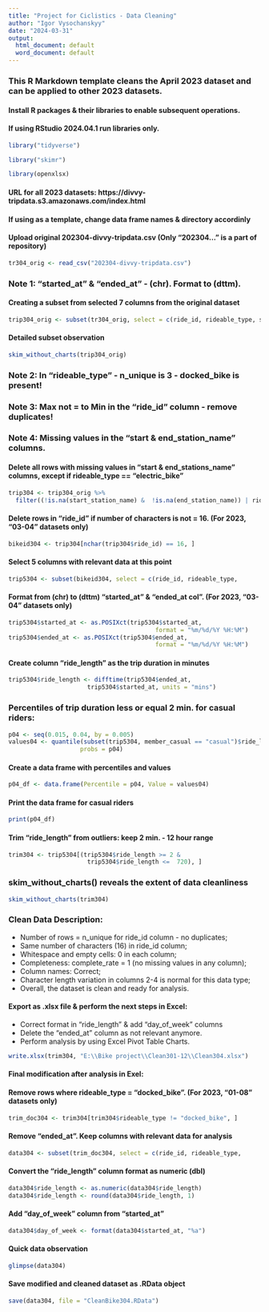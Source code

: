 ```yaml
---
title: "Project for Ciclistics - Data Cleaning"
author: "Igor Vysochanskyy"
date: "2024-03-31"
output:
  html_document: default
  word_document: default
---
```


### This R Markdown template cleans the April 2023 dataset and can be applied to other 2023 datasets.
#### Install R packages & their libraries to enable subsequent operations.
#### If using RStudio 2024.04.1 run libraries only.
```r
library("tidyverse")
```

```r
library("skimr")
```

```r
library(openxlsx)
```

#### URL for all 2023 datasets: https://divvy-tripdata.s3.amazonaws.com/index.html
#### If using as a template, change data frame names & directory accordinly
#### Upload original 202304-divvy-tripdata.csv (Only "202304..." is a part of repository)
```r
tr304_orig <- read_csv("202304-divvy-tripdata.csv")
```
### Note 1: "started_at" & "ended_at" - (chr). Format to (dttm).

#### Creating a subset from selected 7 columns from the original dataset
```r
trip304_orig <- subset(tr304_orig, select = c(ride_id, rideable_type, started_at, ended_at, member_casual, start_station_name, end_station_name))
```

#### Detailed subset observation
```r
skim_without_charts(trip304_orig)
```
### Note 2: In "rideable_type" - n_unique is 3 - docked_bike is present!
### Note 3: Max not = to Min in the "ride_id" column - remove duplicates!
### Note 4: Missing values in the "start & end_station_name" columns.

#### Delete all rows with missing values in "start &  end_stations_name" columns, except if rideable_type == "electric_bike"
```r
trip304 <- trip304_orig %>%
  filter((!is.na(start_station_name) &  !is.na(end_station_name)) | rideable_type == "electric_bike")
```

#### Delete rows in "ride_id" if number of characters is not = 16. (For 2023, "03-04" datasets only)
```r
bikeid304 <- trip304[nchar(trip304$ride_id) == 16, ]
```

#### Select 5 columns with relevant data at this point
```r
trip5304 <- subset(bikeid304, select = c(ride_id, rideable_type,           started_at, ended_at, member_casual))
```

#### Format from (chr) to (dttm) "started_at" & "ended_at col". (For 2023, "03-04" datasets only)
```r
trip5304$started_at <- as.POSIXct(trip5304$started_at,
                                         format = "%m/%d/%Y %H:%M")
trip5304$ended_at <- as.POSIXct(trip5304$ended_at,
                                         format = "%m/%d/%Y %H:%M")
```

#### Create column "ride_length" as the trip duration in minutes
```r
trip5304$ride_length <- difftime(trip5304$ended_at,         
                      trip5304$started_at, units = "mins")
```

### Percentiles of trip duration less or equal 2 min. for casual riders:
```r
p04 <- seq(0.015, 0.04, by = 0.005)
values04 <- quantile(subset(trip5304, member_casual == "casual")$ride_length, 
                    probs = p04)
```

#### Create a data frame with percentiles and values
```r
p04_df <- data.frame(Percentile = p04, Value = values04)
```

#### Print the data frame for casual riders
```r
print(p04_df)
```


#### Trim "ride_length" from outliers: keep 2 min. - 12 hour range
```r
trim304 <- trip5304[(trip5304$ride_length >= 2 & 
                      trip5304$ride_length <=  720), ]
```

### skim_without_charts() reveals the extent of data cleanliness
```r
skim_without_charts(trim304)
```
### Clean Data Description:
- Number of rows = n_unique for ride_id column - no duplicates;
- Same number of characters (16) in ride_id column;
- Whitespace and empty cells: 0 in each column;
- Completeness: complete_rate = 1 (no missing values in any column);
- Column names: Correct;
- Character length variation in columns 2-4 is normal for this data type;
- Overall, the dataset is clean and ready for analysis.

#### Export as .xlsx file & perform the next steps in Excel:
- Correct format in "ride_length" & add "day_of_week" columns
- Delete the "ended_at" column as not relevant anymore.
- Perform analysis by using Excel Pivot Table Charts.
```r
write.xlsx(trim304, "E:\\Bike project\\Clean301-12\\Clean304.xlsx")
```

#### Final modification after analysis in Exel:
#### Remove rows where rideable_type = "docked_bike". (For 2023, "01-08" datasets only)
```r
trim_doc304 <- trim304[trim304$rideable_type != "docked_bike", ]
```

#### Remove "ended_at". Keep columns with relevant data for analysis
```r
data304 <- subset(trim_doc304, select = c(ride_id, rideable_type,           started_at, member_casual, ride_length))
```

#### Convert the "ride_length" column format as numeric (dbl)
```r
data304$ride_length <- as.numeric(data304$ride_length)
data304$ride_length <- round(data304$ride_length, 1)
```

#### Add "day_of_week" column from "started_at"
```r
data304$day_of_week <- format(data304$started_at, "%a")
```

#### Quick data observation
```r
glimpse(data304)
```

#### Save modified and cleaned dataset as .RData object
```r
save(data304, file = "CleanBike304.RData")
```